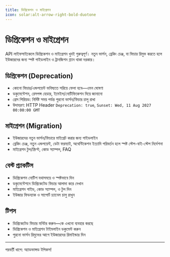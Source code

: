 ```yaml
---
title: ডিপ্রিকেশন ও মাইগ্রেশন
icon: solar:alt-arrow-right-bold-duotone
---
```


# ডিপ্রিকেশন ও মাইগ্রেশন

API লাইফসাইকেলে ডিপ্রিকেশন ও মাইগ্রেশন খুবই গুরুত্বপূর্ণ। নতুন ভার্সন, ব্রেকিং চেঞ্জ, বা ফিচার রিমুভ করতে হলে ইউজারদের জন্য স্পষ্ট গাইডলাইন ও ট্রানজিশন প্ল্যান থাকা দরকার।

## ডিপ্রিকেশন (Deprecation)
- কোনো ফিচার/এন্ডপয়েন্ট ভবিষ্যতে সরিয়ে ফেলা হবে—এমন ঘোষণা
- ডকুমেন্টেশন, রেসপন্স হেডার, ইমেইল/নোটিফিকেশন দিয়ে জানানো
- গ্রেস পিরিয়ড: নির্দিষ্ট সময় পর্যন্ত পুরনো ভার্সন/ফিচার চালু রাখা
- উদাহরণ: HTTP Header `Deprecation: true`, `Sunset: Wed, 11 Aug 2027 00:00:00 GMT`

## মাইগ্রেশন (Migration)
- ইউজারদের নতুন ভার্সন/ফিচারে মাইগ্রেট করার জন্য গাইডলাইন
- ব্রেকিং চেঞ্জ, নতুন এন্ডপয়েন্ট, ডেটা ফরম্যাট, অথেন্টিকেশন ইত্যাদি পরিবর্তন হলে স্পষ্ট স্টেপ-বাই-স্টেপ নির্দেশনা
- মাইগ্রেশন টুল/স্ক্রিপ্ট, কোড স্যাম্পল, FAQ

## বেস্ট প্র্যাকটিস
- ডিপ্রিকেশন নোটিশ যথাসময়ে ও স্পষ্টভাবে দিন
- ডকুমেন্টেশনে ডিপ্রিকেটেড ফিচার আলাদা করে দেখান
- মাইগ্রেশন গাইড, কোড স্যাম্পল, ও টুল দিন
- ইউজার ফিডব্যাক ও সাপোর্ট চ্যানেল চালু রাখুন

## টিপস
- ডিপ্রিকেটেড ফিচার মনিটর করুন—কে এখনো ব্যবহার করছে
- ডিপ্রিকেশন ও মাইগ্রেশন টাইমলাইন ডকুমেন্ট করুন
- পুরনো ভার্সন রিমুভের আগে ইউজারদের রিমাইন্ডার দিন

---

পরবর্তী ধাপে: অ্যাডভান্সড টপিকস!
